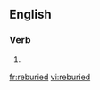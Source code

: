 ==English==

===Verb===
{{head|en|verb form}}

# {{en-past of|rebury}}

[[fr:reburied]]
[[vi:reburied]]